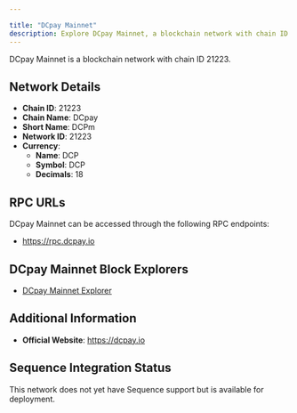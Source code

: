 ```yaml
---

title: "DCpay Mainnet"
description: Explore DCpay Mainnet, a blockchain network with chain ID 21223. Learn about its native currency, DCP, and how to interact with the network.
---
```




DCpay Mainnet is a blockchain network with chain ID 21223.

## Network Details

- **Chain ID**: 21223
- **Chain Name**: DCpay
- **Short Name**: DCPm
- **Network ID**: 21223
- **Currency**: 
  - **Name**: DCP
  - **Symbol**: DCP
  - **Decimals**: 18

## RPC URLs

DCpay Mainnet can be accessed through the following RPC endpoints:

- https://rpc.dcpay.io

## DCpay Mainnet Block Explorers

- [DCpay Mainnet Explorer](https://mainnet.dcpay.io)

## Additional Information

- **Official Website**: https://dcpay.io

## Sequence Integration Status

This network does not yet have Sequence support but is available for deployment.
